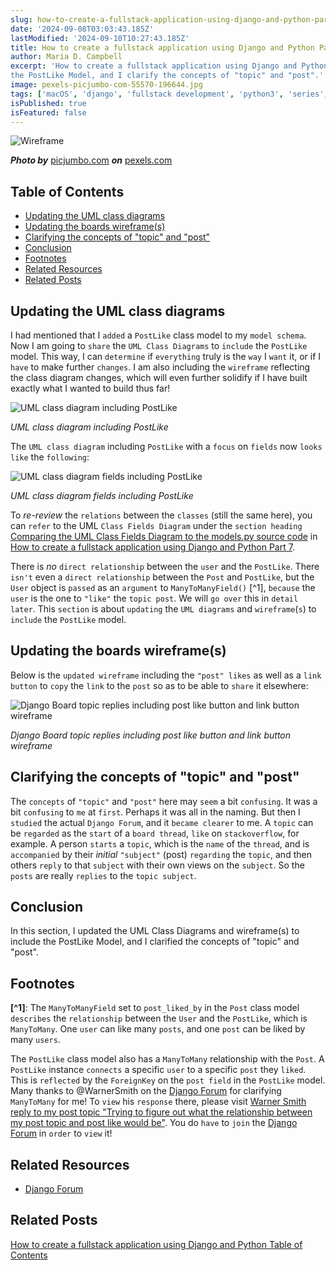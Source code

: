```yaml
---
slug: how-to-create-a-fullstack-application-using-django-and-python-part-10
date: '2024-09-08T03:03:43.185Z'
lastModified: '2024-09-10T10:27:43.185Z'
title: How to create a fullstack application using Django and Python Part 10
author: Maria D. Campbell
excerpt: 'How to create a fullstack application using Django and Python Part 10. In this section, I update the UML Class Diagrams and wireframe(s) to include
the PostLike Model, and I clarify the concepts of "topic" and "post".'
image: pexels-picjumbo-com-55570-196644.jpg
tags: ['macOS', 'django', 'fullstack development', 'python3', 'series', 'uml class diagram', 'uml', 'wireframe']
isPublished: true
isFeatured: false
---
```


![Wireframe](pexels-picjumbo-com-55570-196644.jpg)

**_Photo by_** [picjumbo.com](https://www.pexels.com/@picjumbo-com-55570/)
**_on_**
[pexels.com](https://www.pexels.com/photo/notebook-beside-the-iphone-on-table-196644/)

## Table of Contents

-   [Updating the UML class diagrams](#updating-the-umlL-class-diagrams)
-   [Updating the boards wireframe(s)](#updating-the-boards-wireframes)
-   [Clarifying the concepts of "topic" and "post"](#clarifying-the-concepts-of-topic-and-post)
-   [Conclusion](#conclusion)
-   [Footnotes](#footnotes)
-   [Related Resources](#related-resources)
-   [Related Posts](#related-posts)

## Updating the UML class diagrams

I had mentioned that I `added` a `PostLike` class model to my `model schema`.
Now I am going to `share` the `UML Class Diagrams` to `include` the `PostLike`
model. This way, I can `determine` if `everything` truly is the `way` I `want`
it, or if I `have` to make further `changes`. I am also including the
`wireframe` reflecting the class diagram changes, which will even further
solidify if I have built exactly what I wanted to build thus far!

![UML class diagram including PostLike](uml_class_diagram_including_postlike.drawio.svg)

_UML class diagram including PostLike_

The `UML class diagram` including `PostLike` with a `focus` on `fields` now
`looks like` the `following`:

![UML class diagram fields including PostLike](uml_class_diagram_fields_including_postlike.drawio.svg)

_UML class diagram fields including PostLike_

To _re-review_ the `relations` between the `classes` (still the same here), you
can `refer` to the UML `Class Fields Diagram` under the `section heading`
[Comparing the UML Class Fields Diagram to the models.py source code](/blog/how-to-create-a-fullstack-application-using-django-and-python-part-7#comparing-the-uml-class-fields-diagram-to-the-modelspy-source-code)
in
[How to create a fullstack application using Django and Python Part 7](/blog/how-to-create-a-fullstack-application-using-django-and-python-part-7#comparing-the-uml-class-fields-diagram-to-the-modelspy-source-code).

There is _no_ `direct relationship` between the `user` and the `PostLike`. There
`isn't` even a `direct relationship` between the `Post` and `PostLike`, but the
`User` object is `passed` as an `argument` to `ManyToManyField()` [^1],
`because` the `user` is the one to `"like"` the `topic post`. We will `go over`
this in `detail later`. This `section` is about `updating` the `UML diagrams`
and `wireframe`(`s`) to `include` the `PostLike` model.

## Updating the boards wireframe(s)

Below is the `updated wireframe` including the `"post" likes` as well as a
`link button` to `copy` the `link` to the `post` so as to be able to `share` it
elsewhere:

![Django Board topic replies including post like button and link button wireframe](boards_project_wireframe_django_board_topic_replies_liked_link.drawio.svg)

_Django Board topic replies including post like button and link button
wireframe_

## Clarifying the concepts of "topic" and "post"

The `concepts` of `"topic"` and `"post"` here may `seem` a bit `confusing`. It
was a bit `confusing` to `me` at `first`. Perhaps it was all in the naming. But
then I `studied` the actual `Django Forum`, and it `became clearer` to me. A
`topic` can be `regarded` as the `start` of a `board thread`, `like` on
`stackoverflow`, for example. A person `starts` a `topic`, which is the `name`
of the `thread`, and is `accompanied` by their _initial_ `"subject"` (post)
`regarding` the `topic`, and then others `reply` to that `subject` with their
own views on the `subject`. So the `posts` are really `replies` to the
`topic subject`.

## Conclusion

In this section, I updated the UML Class Diagrams and wireframe(s) to include
the PostLike Model, and I clarified the concepts of "topic" and "post".

## Footnotes

**[^1]**: The `ManyToManyField` set to `post_liked_by` in the `Post` class model
`describes` the `relationship` between the `User` and the `PostLike`, which is
`ManyToMany`. One `user` can like many `posts`, and one `post` can be liked by
many `users`.

The `PostLike` class model also has a `ManyToMany` relationship with the `Post`.
A `PostLike` instance `connects` a specific `user` to a specific `post` they
`liked`. This is `reflected` by the `ForeignKey` on the `post field` in the
`PostLike` model. Many thanks to @WarnerSmith on the
[Django Forum](https://forum.djangoproject.com) for clarifying `ManyToMany` for
me! To `view` his `response` there, please visit
[Warner Smith reply to my post topic "Trying to figure out what the relationship between my post topic and post like would be"](https://forum.djangoproject.com/t/trying-to-figure-out-what-the-relationship-between-my-post-topic-and-post-like-would-be/34614/4).
You do `have` to `join` the [Django Forum](https://forum.djangoproject.com) in
`order` to `view` it!

## Related Resources

-   [Django Forum](https://forum.djangoproject.com)

## Related Posts

[How to create a fullstack application using Django and Python Table of Contents](/blog/how-to-create-a-fullstack-application-using-django-and-python-table-of-contents)
